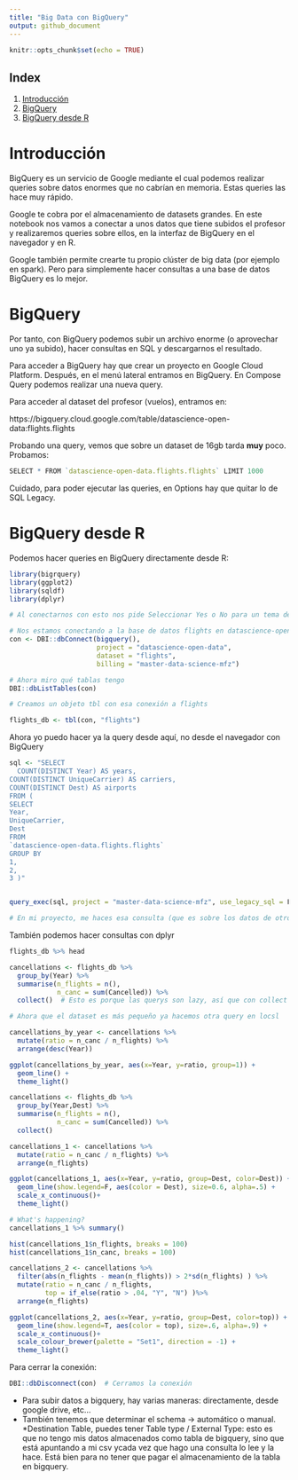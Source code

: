 ```yaml
---
title: "Big Data con BigQuery"
output: github_document
---
```


```r
knitr::opts_chunk$set(echo = TRUE)
```

## Index

1. [Introducción](#introducción)
2. [BigQuery](#bigquery)
3. [BigQuery desde R](#bigquery-desde-r)


# Introducción

BigQuery es un servicio de Google mediante el cual podemos realizar queries sobre datos enormes que no cabrían en memoria. Estas queries las hace muy rápido.

Google te cobra por el almacenamiento de datasets grandes. En este notebook nos vamos a conectar a unos datos que tiene subidos el profesor y realizaremos queries sobre ellos, en la interfaz de BigQuery en el navegador y en R.

Google también permite crearte tu propio clúster de big data (por ejemplo en spark). Pero para simplemente hacer consultas a una base de datos BigQuery es lo mejor.

# BigQuery

Por tanto, con BigQuery podemos subir un archivo enorme (o aprovechar uno ya subido), hacer consultas en SQL y descargarnos el resultado.

Para acceder a BigQuery hay que crear un proyecto en Google Cloud Platform. Después, en el menú lateral entramos en BigQuery. En Compose Query podemos realizar una nueva query.

Para acceder al dataset del profesor (vuelos), entramos en:

https://bigquery.cloud.google.com/table/datascience-open-data:flights.flights

Probando una query, vemos que sobre un dataset de 16gb tarda **muy** poco. Probamos:

```r
SELECT * FROM `datascience-open-data.flights.flights` LIMIT 1000

```

Cuidado, para poder ejecutar las queries, en Options hay que quitar lo de SQL Legacy.

# BigQuery desde R

Podemos hacer queries en BigQuery directamente desde R:

```r
library(bigrquery)
library(ggplot2)
library(sqldf)
library(dplyr)
```


```r
# Al conectarnos con esto nos pide Seleccionar Yes o No para un tema del token. Le damos a Yes.

# Nos estamos conectando a la base de datos flights en datascience-open-data
con <- DBI::dbConnect(bigquery(),
                      project = "datascience-open-data",
                      dataset = "flights",
                      billing = "master-data-science-mfz")

```

```r
# Ahora miro qué tablas tengo
DBI::dbListTables(con)

```

```r
# Creamos un objeto tbl con esa conexión a flights

flights_db <- tbl(con, "flights")
```

Ahora yo puedo hacer ya la query desde aquí, no desde el navegador con BigQuery

```r
sql <- "SELECT
  COUNT(DISTINCT Year) AS years,
COUNT(DISTINCT UniqueCarrier) AS carriers,
COUNT(DISTINCT Dest) AS airports
FROM (
SELECT
Year,
UniqueCarrier,
Dest
FROM
`datascience-open-data.flights.flights`
GROUP BY
1,
2,
3 )"


query_exec(sql, project = "master-data-science-mfz", use_legacy_sql = F)

# En mi proyecto, me haces esa consulta (que es sobre los datos de otro proyecto)

```

También podemos hacer consultas con dplyr
```r
flights_db %>% head 

```

```r
cancellations <- flights_db %>% 
  group_by(Year) %>% 
  summarise(n_flights = n(), 
            n_canc = sum(Cancelled)) %>% 
  collect()  # Esto es porque las querys son lazy, así que con collect nos lo devuelve.

```

```r
# Ahora que el dataset es más pequeño ya hacemos otra query en locsl

cancellations_by_year <- cancellations %>% 
  mutate(ratio = n_canc / n_flights) %>% 
  arrange(desc(Year)) 

```


```r
ggplot(cancellations_by_year, aes(x=Year, y=ratio, group=1)) +
  geom_line() + 
  theme_light()

```

```r

cancellations <- flights_db %>% 
  group_by(Year,Dest) %>% 
  summarise(n_flights = n(), 
            n_canc = sum(Cancelled)) %>% 
  collect() 

cancellations_1 <- cancellations %>% 
  mutate(ratio = n_canc / n_flights) %>% 
  arrange(n_flights)

```

```r
ggplot(cancellations_1, aes(x=Year, y=ratio, group=Dest, color=Dest)) +
  geom_line(show.legend=F, aes(color = Dest), size=0.6, alpha=.5) + 
  scale_x_continuous()+
  theme_light()

```

```r
# What's happening?
cancellations_1 %>% summary()

hist(cancellations_1$n_flights, breaks = 100)
hist(cancellations_1$n_canc, breaks = 100)

cancellations_2 <- cancellations %>% 
  filter(abs(n_flights - mean(n_flights)) > 2*sd(n_flights) ) %>% 
  mutate(ratio = n_canc / n_flights, 
         top = if_else(ratio > .04, "Y", "N") )%>% 
  arrange(n_flights)

ggplot(cancellations_2, aes(x=Year, y=ratio, group=Dest, color=top)) +
  geom_line(show.legend=T, aes(color = top), size=.6, alpha=.9) + 
  scale_x_continuous()+
  scale_colour_brewer(palette = "Set1", direction = -1) +
  theme_light()

```

Para cerrar la conexión:

```r
DBI::dbDisconnect(con)  # Cerramos la conexión

```


* Para subir datos a bigquery, hay varias maneras: directamente, desde google drive, etc... 
* También tenemos que determinar el schema -> automático o manual.
*Destination Table, puedes tener Table type / External Type: esto es que no tengo mis datos almacenados como tabla de bigquery, sino que está apuntando a mi csv ycada vez que hago una consulta lo lee y la hace. Está bien para no tener que pagar el almacenamiento de la tabla en bigquery.















